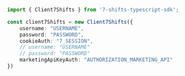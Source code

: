 ```typescript index.ts
import { Client7Shifts } from '7-shifts-typescript-sdk';

const client7Shifts = new Client7Shifts({
    username: "USERNAME",
    password: "PASSWORD",
    cookieAuth: "7_SESSION",
    // username: "USERNAME"
    // password: "PASSWORD"
    marketingApiKeyAuth: "AUTHORIZATION_MARKETING_API"
})
```
